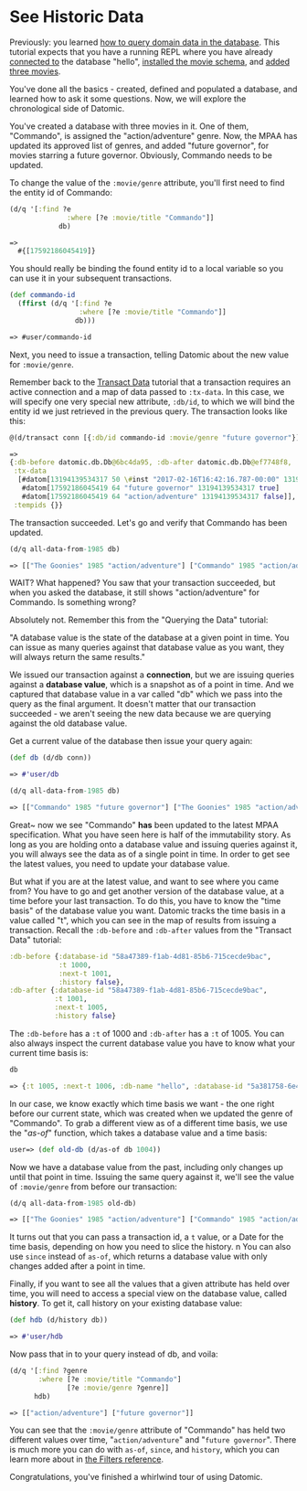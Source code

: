 See Historic Data
=================

Previously: you learned [how to query domain data in the database](query-the-data.html). This tutorial expects that you have a running REPL where you have already [connected to](connect-to-a-database.html) the database "hello", [installed the movie schema](transact-schema.html), and [added three movies](transact-data.html).

You've done all the basics - created, defined and populated a database, and learned how to ask it some questions. Now, we will explore the chronological side of Datomic.

You've created a database with three movies in it. One of them, "Commando", is assigned the "action/adventure" genre. Now, the MPAA has updated its approved list of genres, and added "future governor", for movies starring a future governor. Obviously, Commando needs to be updated.

To change the value of the `:movie/genre` attribute, you'll first need to find the entity id of Commando:

```clojure
(d/q '[:find ?e 
              :where [?e :movie/title "Commando"]] 
            db)
```



```clojure
=>
  #{[17592186045419]}
```



You should really be binding the found entity id to a local variable so you can use it in your subsequent transactions.

```clojure
(def commando-id 
  (ffirst (d/q '[:find ?e 
                 :where [?e :movie/title "Commando"]] 
                db)))
```



```clojure
=> #user/commando-id
```



Next, you need to issue a transaction, telling Datomic about the new value for `:movie/genre`.

Remember back to the [Transact Data](transact-data.html) tutorial that a transaction requires an active connection and a map of data passed to `:tx-data`. In this case, we will specify one very special new attribute, `:db/id`, to which we will bind the entity id we just retrieved in the previous query. The transaction looks like this:

```clojure
@(d/transact conn [{:db/id commando-id :movie/genre "future governor"}])
```



```clojure
=>
{:db-before datomic.db.Db@6bc4da95, :db-after datomic.db.Db@ef7748f8,
 :tx-data
  [#datom[13194139534317 50 \#inst "2017-02-16T16:42:16.787-00:00" 13194139534317 true] 
   #datom[17592186045419 64 "future governor" 13194139534317 true] 
   #datom[17592186045419 64 "action/adventure" 13194139534317 false]], 
 :tempids {}}
```



The transaction succeeded. Let's go and verify that Commando has been updated.

```clojure
(d/q all-data-from-1985 db)
```



```clojure
=> [["The Goonies" 1985 "action/adventure"] ["Commando" 1985 "action/adventure"]]
```



WAIT? What happened? You saw that your transaction succeeded, but when you asked the database, it still shows "action/adventure" for Commando. Is something wrong?

Absolutely not. Remember this from the "Querying the Data" tutorial:

"A database value is the state of the database at a given point in time. You can issue as many queries against that database value as you want, they will always return the same results."

We issued our transaction against a **connection**, but we are issuing queries against a **database value**, which is a snapshot as of a point in time. And we captured that database value in a var called "db" which we pass into the query as the final argument. It doesn't matter that our transaction succeeded - we aren't seeing the new data because we are querying against the old database value.

Get a current value of the database then issue your query again:

```clojure
(def db (d/db conn))  
```



```clojure
=> #'user/db
```



```clojure
(d/q all-data-from-1985 db)
```



```clojure
=> [["Commando" 1985 "future governor"] ["The Goonies" 1985 "action/adventure"]]
```



Great~ now we see "Commando" **has** been updated to the latest MPAA specification. What you have seen here is half of the immutability story. As long as you are holding onto a database value and issuing queries against it, you will always see the data as of a single point in time. In order to get see the latest values, you need to update your database value.

But what if you are at the latest value, and want to see where you came from? You have to go and get another version of the database value, at a time before your last transaction. To do this, you have to know the "time basis" of the database value you want. Datomic tracks the time basis in a value called "t", which you can see in the map of results from issuing a transaction. Recall the `:db-before` and `:db-after` values from the "Transact Data" tutorial:

```clojure
:db-before {:database-id "58a47389-f1ab-4d81-85b6-715cecde9bac", 
            :t 1000, 
            :next-t 1001, 
            :history false}, 
:db-after {:database-id "58a47389-f1ab-4d81-85b6-715cecde9bac", 
           :t 1001, 
           :next-t 1005, 
           :history false}
```



The `:db-before` has a `:t` of 1000 and `:db-after` has a `:t` of 1005. You can also always inspect the current database value you have to know what your current time basis is:

```clojure
db
```



```clojure
=> {:t 1005, :next-t 1006, :db-name "hello", :database-id "5a381758-6e47-4504-aa08-07067b5c241a", :type :datomic.client/db}
```



In our case, we know exactly which time basis we want - the one right before our current state, which was created when we updated the genre of "Commando". To grab a different view as of a different time basis, we use the "*as-of*" function, which takes a database value and a time basis:

```clojure
user=> (def old-db (d/as-of db 1004))
```



Now we have a database value from the past, including only changes up until that point in time. Issuing the same query against it, we'll see the value of `:movie/genre` from before our transaction:

```clojure
(d/q all-data-from-1985 old-db)
```



```clojure
=> [["The Goonies" 1985 "action/adventure"] ["Commando" 1985 "action/adventure"]]
```



It turns out that you can pass a transaction id, a `t` value, or a Date for the time basis, depending on how you need to slice the history. n You can also use `since` instead of `as-of`, which returns a database value with only changes added after a point in time.

Finally, if you want to see all the values that a given attribute has held over time, you will need to access a special view on the database value, called **history**. To get it, call history on your existing database value:

```clojure
(def hdb (d/history db))
```



```clojure
=> #'user/hdb
```



Now pass that in to your query instead of db, and voila:

```clojure
(d/q '[:find ?genre 
       :where [?e :movie/title "Commando"]
              [?e :movie/genre ?genre]] 
      hdb)           
```



```clojure
=> [["action/adventure"] ["future governor"]]
```



You can see that the `:movie/genre` attribute of "Commando" has held two different values over time, "`action/adventure`" and "`future governor`". There is much more you can do with `as-of`, `since`, and `history`, which you can learn more about in [the Filters reference](../time/filters.html).

Congratulations, you've finished a whirlwind tour of using Datomic.